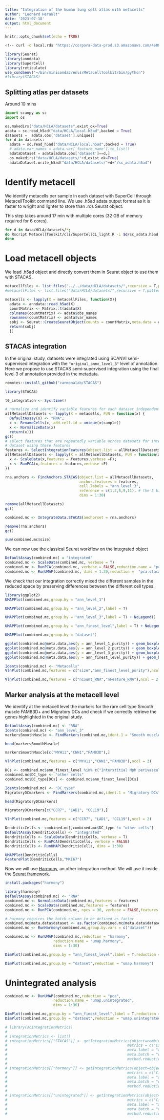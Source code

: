 ```yaml
---
title: "Integration of the human lung cell atlas with metacells"
author: "Leonard Herault"
date: '2023-07-18'
output: html_document
---
```


```r
knitr::opts_chunk$set(echo = TRUE)
```

```bash
<!-- curl -o local.rds "https://corpora-data-prod.s3.amazonaws.com/4e08dac3-2ecb-4906-a7a9-21c980c97e61/local.rds?AWSAccessKeyId=ASIATLYQ5N5X3DHC3JUT&Signature=01nSR0u3FCRBDAvLLMlbiHv4yZQ%3D&x-amz-security-token=IQoJb3JpZ2luX2VjEOP%2F%2F%2F%2F%2F%2F%2F%2F%2F%2FwEaCXVzLXdlc3QtMiJIMEYCIQDylUsdmowl%2BHEvEDfO%2BNyUt4A%2Bwcr8izE%2B2o2vhLmLEgIhAIcoiESy%2BuzwyglXBg2NWD58xoewsrkSt1ViXxkCPxykKusDCGwQARoMMjMxNDI2ODQ2NTc1IgxuQ7O%2FbDC650ECvPMqyAPYlfzq20p2%2Ba3eC7weaURlQWt7Av%2B4715bhRKykcXA7j2fMACLtpYfF31NxkgWn71F%2BGznKL%2F%2FMPnU1D0yjGlcqeIGaURgvwqaFUdtBbSxlpAVB7yJZPQr4FcmZBStgXw3cnK87d8OX13kBzxi2Y0MTytM1w3bMOe%2F2othusWa02VNHN%2FQdv20rEPcxfZ0OmjoPLx4DRyOT1H40EHHCVWfdfrnpR9FMPuWgr8dmRUXzhQB4BFYMsgv%2B8SXnLfiU10TCeIvDIJREHFaqwv9eTqIi2j0qmDVHk1DjfitUiltgQGFArw6gmo6fVo7Cinwpn5K3KF92t7b%2B99Obpu1YjnhoiXKA08AZ8qpUm8tO0CfuGkMNAW%2Fyt0v4svpaLJwkq1e4Rn3icHo%2BtliecQVE2YkbnBLoHvzdLAP9IYqNqPxMMIJnUCtr%2BAJAoqxnCD3Uh62S703JZd2VnVULkyaCPEwnv74FuAAbZ2CoSFOQnJyxQ7sDGQInT8w3I5QSK6Nnn3iDCfXDWMJMXAF%2F0a%2BpnPZYn%2F4ubv%2FZARxRgneL8emyMrtSajX1v3%2Bfb14PcPqUd8HvT3juoJQaagZNlC67xAskue3Dc1rlHIw4f3XpQY6pAFNXTeQy7dvl3TH3S5byqkpo2rHfusUgOORqnNvcSkKvyXu5sEkpFtZn1wXw8ebbOUwly3MwnHtJEp4yp0IFGpH0dG6Cag3T0Eu3LdswlbpbBh3Ue99XlAs5SFr70QdDETmBiIaAz82MKx6oz8Zkzotttud3uFR9SAukbClWiKCHoxSNVuAscl3%2FiPRdI3DTrIyue%2FGb2NgacDWWQ2FHhgkORtt7Q%3D%3D&Expires=1690272618" -->
```

```r
library(Seurat)
library(anndata)
library(SuperCell)
library(reticulate)
use_condaenv("~/bin/miniconda3/envs/MetacellToolkit/bin/python")
#library(STACAS)
```

## Splitting atlas per datasets

Around 10 mins

```python
import scanpy as sc
import os

os.makedirs("data/HCLA/datasets",exist_ok=True)
adata = sc.read_h5ad("data/HCLA/local.h5ad",backed = True)
datasets =  adata.obs['dataset'].unique()
for d in datasets:
  adata = sc.read_h5ad("data/HCLA/local.h5ad",backed = True)
  # adata.var_names = adata.var['feature_name'].to_list()
  adataDataset = adata[adata.obs['dataset']==d,]
  os.makedirs("data/HCLA/datasets/"+d,exist_ok=True)
  adataDataset.write_h5ad("data/HCLA/datasets/"+d+"/sc_adata.h5ad")

```

# Identify metacell 

We identify metacells per sample in each dataset with SuperCell through MetacellToolkit command line.
We use .h5ad adata output format as it is faster to wright and lighter to store than .rds Seurat object.

This step takes around 17 min with multiple cores (32 GB of memory required for 6 cores).

```bash
for d in data/HCLA/datasets/*;
do Rscript MetacellToolkit/cli/SuperCellCL_light.R -i $d/sc_adata.h5ad -o $d -a sample -l 6 -m 50 -n 30 -f 2000 -k 30 -g 50 -s adata;
done
```

# Load metacell objects

We load .h5ad object and directly convert them in Seurat object to use them with STACAS.

```r
metacellFiles <- list.files("../../data/HCLA/datasets/",recursive = T,pattern = "mc_adata.h5ad",full.names = T) 
#metacellFiles <- list.files("data/HCLA/datasets/",recursive = T,pattern = "mc_adata.h5ad",full.names = T) 

metacells <- lapply(X = metacellFiles, function(X){
  adata <- anndata::read_h5ad(X)
  countMatrix <- Matrix::t(adata$X)
  colnames(countMatrix) <- adata$obs_names
  rownames(countMatrix) <- adata$var_names
  sobj <- Seurat::CreateSeuratObject(counts = countMatrix,meta.data = adata$obs)
  return(sobj)
  })

```

## STACAS integration

In the original study, datasets were integrated using SCANVI semi-supervised integration with the `"original_anno_level_3"` level of annotation. Here we propose to use STACAS semi-supervised integration using the final level 3 of annotation provided in the metadata.

```r
remotes::install_github("carmonalab/STACAS")
```

```r
library(STACAS)

t0_integration <- Sys.time()

# normalize and identify variable features for each dataset independently
allMetacellDatasets <- lapply(X = metacells, FUN = function(x) {
  DefaultAssay(x) <- "RNA";
  x <- RenameCells(x, add.cell.id = unique(x$sample))
  x <- NormalizeData(x)
  return(x)})
gc()
# select features that are repeatedly variable across datasets for integration run PCA on each
# dataset using these features
features <- SelectIntegrationFeatures(object.list = allMetacellDatasets)
allMetacellDatasets <- lapply(X = allMetacellDatasets, FUN = function(x) {
  x <- ScaleData(x,features = features,verbose =F);
  x <- RunPCA(x,features = features,verbose =F)
})

rna.anchors <- FindAnchors.STACAS(object.list = allMetacellDatasets, 
                                  anchor.features = features,
                                  cell.labels = "ann_level_3",
                                  reference = c(1,2,5,9,11), # the 5 biggest datasets are used as reference
                                  dims = 1:30)
```

```r
remove(allMetacellDatasets)
gc()

combined.mc <- IntegrateData.STACAS(anchorset = rna.anchors)

remove(rna.anchors)
gc()

```

```r
sum(combined.mc$size)
```
We can now use the classical Seurat workflow on the integrated object

```r
DefaultAssay(combined.mc) = "integrated"
combined.mc <- ScaleData(combined.mc, verbose = T)
combined.mc <- RunPCA(combined.mc, verbose = FALSE,reduction.name = "pca.stacas")
combined.mc <- RunUMAP(combined.mc, dims = 1:30,reduction =  "pca.stacas",reduction.name = "umap")

```

We check that our integration correctly mixed the different samples in the reduced space by preserving differences between the different cell types.

```r
library(ggplot2)
UMAPPlot(combined.mc,group.by = "ann_level_1")

UMAPPlot(combined.mc,group.by = "ann_level_2",label = T)

UMAPPlot(combined.mc,group.by = "ann_level_3",label = T) + NoLegend()
```

```r
UMAPPlot(combined.mc,group.by = "ann_finest_level",label = T) + NoLegend()
```

```r
UMAPPlot(combined.mc,group.by = "dataset")

```

```r
ggplot(combined.mc@meta.data,aes(y = ann_level_1_purity)) + geom_boxplot()
ggplot(combined.mc@meta.data,aes(y = ann_level_2_purity)) + geom_boxplot()
ggplot(combined.mc@meta.data,aes(y = ann_level_3_purity)) + geom_boxplot()
ggplot(combined.mc@meta.data,aes(y = ann_finest_level_purity)) + geom_boxplot()
```

```r
Idents(combined.mc) <- "Metacells"
VlnPlot(combined.mc,features = c("size","ann_finest_level_purity"),ncol = 2,pt.size = 0)

VlnPlot(combined.mc,features = c("nCount_RNA","nFeature_RNA"),ncol = 2,pt.size = 0)

```

## Marker analysis at the metacell level

We identify at the metacell level the markers for the rare cell type Smooth muscle FAM83D+ and Migratory DCs and check if we correctly retrieve the genes highlighted in the original study.

```r
DefaultAssay(combined.mc) <- "RNA"
Idents(combined.mc) <- "ann_level_3"
markersSmoothMuscle <- FindMarkers(combined.mc,ident.1 = "Smooth muscle FAM83D+",only.pos = T)

head(markersSmoothMuscle)

markersSmoothMuscle[c("MYH11","CNN1","FAM83D"),]

VlnPlot(combined.mc,features = c("MYH11","CNN1","FAM83D"),ncol = 2)
```

```r
DCs <- combined.mc$ann_finest_level %in% c("Interstitial Mph perivascular","DC1","DC2","Migratory DCs")
combined.mc$DC_type <- "other cells"
combined.mc$DC_type[DCs] <- combined.mc$ann_finest_level[DCs]

Idents(combined.mc) <- "DC_type"
MigratoryDCmarkers <- FindMarkers(combined.mc,ident.1 = "Migratory DCs",only.pos = T)

head(MigratoryDCmarkers)

MigratoryDCmarkers[c("CCR7", "LAD1", "CCL19"),]

VlnPlot(combined.mc,features = c("CCR7", "LAD1", "CCL19"),ncol = 2)
```

```r
DendriticCells <- combined.mc[,combined.mc$DC_type != "other cells"]
DefaultAssay(DendriticCells) <- "integrated"
DendriticCells <- ScaleData(DendriticCells, verbose = T)
DendriticCells <- RunPCA(DendriticCells, verbose = FALSE)
DendriticCells <- RunUMAP(DendriticCells, dims = 1:30)

UMAPPlot(DendriticCells)
FeaturePlot(DendriticCells,"MKI67")
```

Now we will use [Harmony](https://www.nature.com/articles/s41592-019-0619-0), an other integration method. We will use it inside the [Seurat framework](https://htmlpreview.github.io/?https://github.com/satijalab/seurat.wrappers/blob/master/docs/harmony.html).

```r
install.packages("harmony")
```


```r
library(harmony)
DefaultAssay(combined.mc) <- "RNA"
combined.mc <- NormalizeData(combined.mc,features = features)
combined.mc <- ScaleData(combined.mc,features = features)
combined.mc <- RunPCA(combined.mc, npcs = 30, verbose = FALSE,features = features)

# harmony requires the batch column to be defined as factor
combined.mc@meta.data$dataset <- as.factor(combined.mc@meta.data$dataset)
combined.mc <- RunHarmony(combined.mc,group.by.vars = c("dataset"))

combined.mc <- RunUMAP(combined.mc,reduction = "harmony",
                      reduction.name = "umap.harmony",
                      dims = 1:30)
```

```r
DimPlot(combined.mc,group.by = "ann_finest_level",label = T,reduction = "umap.harmony") + NoLegend()
```

```r
DimPlot(combined.mc,group.by = "dataset",reduction = "umap.harmony")

```

# Unintegrated analysis

```r
combined.mc <- RunUMAP(combined.mc,reduction = "pca",
                      reduction.name = "umap.unintegrated",
                      dims = 1:30)

DimPlot(combined.mc,group.by = "ann_finest_level",label = T,reduction = "umap.unintegrated") + NoLegend()
DimPlot(combined.mc,group.by = "dataset",reduction = "umap.unintegrated")

```

```r
# library(scIntegrationMetrics)
# 
# integrationMetrics <- list()
# integrationMetrics[["STACAS"]] <- getIntegrationMetrics(object=combined.mc,
#                                                       metrics = c("CiLISI","celltype_ASW"),
#                                                       meta.label = "ann_level_3",
#                                                       meta.batch = "dataset",
#                                                       method.reduction = "pca")
# 
# integrationMetrics[["harmony"]] <- getIntegrationMetrics(object=object_integrated,
#                                                       metrics = c("CiLISI","celltype_ASW"),
#                                                       meta.label = "ann_level_3",
#                                                       meta.batch = "dataset",
#                                                       method.reduction = "harmony")
# 
# integrationMetrics[["unintegrated"]] <- getIntegrationMetrics(object=object_integrated_ss,
#                                                       metrics = c("CiLISI","celltype_ASW"),
#                                                       meta.label = "ann_level_3",
#                                                       meta.batch = "dataset",
#                                                       method.reduction = "pca")

```
